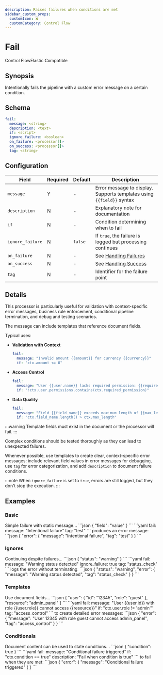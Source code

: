 ```yaml
---
description: Raises failures when conditions are met
sidebar_custom_props: 
  customIcon: ❌
  customCategory: Control Flow
---
```


# Fail

<span className="theme-doc-version-badge badge badge--primary">Control Flow</span><span className="theme-doc-version-badge badge badge--secondary">Elastic Compatible</span>

## Synopsis

Intentionally fails the pipeline with a custom error message on a certain condition.

## Schema

```yaml {2}
fail:
  message: <string>
  description: <text>
  if: <script>
  ignore_failure: <boolean>
  on_failure: <processor[]>
  on_success: <processor[]>
  tag: <string>
```

## Configuration

|Field|Required|Default|Description|
|---|---|---|---|
|`message`|Y|-|Error message to display. Supports templates using `{{field}}` syntax|
|`description`|N|-|Explanatory note for documentation|
|`if`|N|-|Condition determining when to fail|
|`ignore_failure`|N|`false`|If `true`, the failure is logged but processing continues|
|`on_failure`|N|-|See [Handling Failures](../handling-failures.mdx)|
|`on_success`|N|-|See [Handling Success](../handling-success.mdx)|
|`tag`|N|-|Identifier for the failure point|

## Details

This processor is particularly useful for validation with context-specific error messages, business rule enforcement, conditional pipeline termination, and debug and testing scenarios. 

The message can include templates that reference document fields.

Typical uses:

* **Validation with Context** 

   ```yaml
   fail:
     message: "Invalid amount {{amount}} for currency {{currency}}"
     if: "ctx.amount <= 0"
   ```

* **Access Control**

   ```yaml
   fail:
     message: "User {{user.name}} lacks required permission: {{required_permission}}"
     if: "!ctx.user.permissions.contains(ctx.required_permission)"
   ```

* **Data Quality**

   ```yaml
   fail:
     message: "Field {{field_name}} exceeds maximum length of {{max_length}}"
     if: "ctx.field_name.length() > ctx.max_length"
   ```

:::warning
Template fields must exist in the document or the processor will fail.
:::

Complex conditions should be tested thoroughly as they can lead to unexpected failures.

Whenever possible, use templates to create clear, context-specific error messages: include relevant field values in error messages for debugging, use `tag` for error categorization, and add `description` to document failure conditions.

:::note
When `ignore_failure` is set to `true`, errors are still logged, but they don't stop the execution.
:::

## Examples

### Basic

<ExampleGrid>
  <CommentCol>
    Simple failure with static message...
  </CommentCol>
  <CodeCol>
    ```json
    {
      "field": "value"
    }
    ```
    ```yaml
    fail:
      message: "Intentional failure"
      tag: "test"
    ```
  </CodeCol>
  <CommentCol>
    produces an error message:
  </CommentCol>
  <CodeCol>
    ```json
    {
      "error": {
        "message": "Intentional failure",
        "tag": "test"
      }
    }
    ```
  </CodeCol>
</ExampleGrid>

### Ignores

<ExampleGrid>
  <CommentCol>
    Continuing despite failures...
  </CommentCol>
  <CodeCol>
    ```json
    {
      "status": "warning"
    }
    ```
    ```yaml
    fail:
      message: "Warning status detected"
      ignore_failure: true
      tag: "status_check"
    ```
  </CodeCol>
  <CommentCol>
    logs the error without terminating:
  </CommentCol>
  <CodeCol>
    ```json
    {
      "status": "warning",
      "error": {
        "message": "Warning status detected",
        "tag": "status_check"
      }
    }
    ```
  </CodeCol>
</ExampleGrid>

### Templates

<ExampleGrid>
  <CommentCol>
    Use document fields...
  </CommentCol>
  <CodeCol>
    ```json
    {
      "user": {
        "id": "12345",
        "role": "guest"
      },
      "resource": "admin_panel"
    }
    ```
    ```yaml
    fail:
      message: "User {{user.id}} with role {{user.role}} cannot access {{resource}}"
      if: "ctx.user.role != 'admin'"
      tag: "access_control"
    ```
  </CodeCol>
  <CommentCol>
    to create detailed error messages:
  </CommentCol>
  <CodeCol>
    ```json
    {
      "error": {
        "message": "User 12345 with role guest cannot access admin_panel",
        "tag": "access_control"
      }
    }
    ```
  </CodeCol>
</ExampleGrid>

### Conditionals

<ExampleGrid>
  <CommentCol>
    Document content can be used to state conditions...
  </CommentCol>
  <CodeCol>
    ```json
    {
      "condition": true
    }
    ```
    ```yaml
    fail:
      message: "Conditional failure triggered"
      if: "ctx.condition == true"
      description: "Fail when condition is true"
    ```
  </CodeCol>
  <CommentCol>
    to fail when they are met:
  </CommentCol>
  <CodeCol>
    ```json
    {
      "error": {
        "message": "Conditional failure triggered"
      }
    }
    ```
  </CodeCol>
</ExampleGrid>
